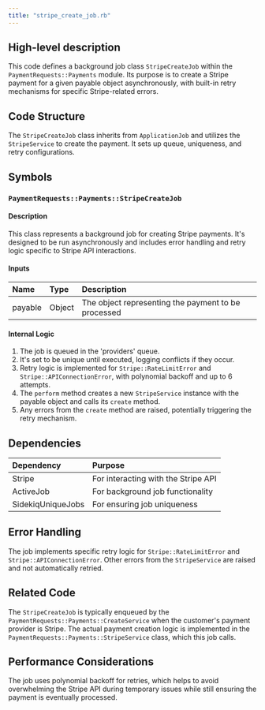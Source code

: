 ```yaml
---
title: "stripe_create_job.rb"
---
```


## High-level description
This code defines a background job class `StripeCreateJob` within the `PaymentRequests::Payments` module. Its purpose is to create a Stripe payment for a given payable object asynchronously, with built-in retry mechanisms for specific Stripe-related errors.

## Code Structure
The `StripeCreateJob` class inherits from `ApplicationJob` and utilizes the `StripeService` to create the payment. It sets up queue, uniqueness, and retry configurations.

## Symbols

### `PaymentRequests::Payments::StripeCreateJob`
#### Description
This class represents a background job for creating Stripe payments. It's designed to be run asynchronously and includes error handling and retry logic specific to Stripe API interactions.

#### Inputs
| Name | Type | Description |
|:-----|:-----|:------------|
| payable | Object | The object representing the payment to be processed |

#### Internal Logic
1. The job is queued in the 'providers' queue.
2. It's set to be unique until executed, logging conflicts if they occur.
3. Retry logic is implemented for `Stripe::RateLimitError` and `Stripe::APIConnectionError`, with polynomial backoff and up to 6 attempts.
4. The `perform` method creates a new `StripeService` instance with the payable object and calls its `create` method.
5. Any errors from the `create` method are raised, potentially triggering the retry mechanism.

## Dependencies
| Dependency | Purpose |
|:-----------|:--------|
| Stripe | For interacting with the Stripe API |
| ActiveJob | For background job functionality |
| SidekiqUniqueJobs | For ensuring job uniqueness |

## Error Handling
The job implements specific retry logic for `Stripe::RateLimitError` and `Stripe::APIConnectionError`. Other errors from the `StripeService` are raised and not automatically retried.

## Related Code
The `StripeCreateJob` is typically enqueued by the `PaymentRequests::Payments::CreateService` when the customer's payment provider is Stripe. The actual payment creation logic is implemented in the `PaymentRequests::Payments::StripeService` class, which this job calls.

## Performance Considerations
The job uses polynomial backoff for retries, which helps to avoid overwhelming the Stripe API during temporary issues while still ensuring the payment is eventually processed.